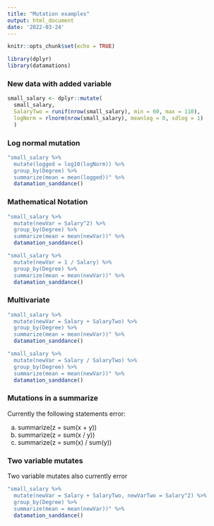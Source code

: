 ```yaml
---
title: "Mutation examples"
output: html_document
date: '2022-03-24'
---
```


```r
knitr::opts_chunk$set(echo = TRUE)
```

```r
library(dplyr)
library(datamations)
```


### New data with added variable

```r

small_salary <- dplyr::mutate(
  small_salary, 
  SalaryTwo = runif(nrow(small_salary), min = 60, max = 110),
  logNorm = rlnorm(nrow(small_salary), meanlog = 0, sdlog = 1)
  )

```

### Log normal mutation

```r

"small_salary %>%
  mutate(logged = log10(logNorm)) %>%
  group_by(Degree) %>%
  summarize(mean = mean(logged))" %>%
  datamation_sanddance()
```


### Mathematical Notation

```r

"small_salary %>%
  mutate(newVar = Salary^2) %>%
  group_by(Degree) %>%
  summarize(mean = mean(newVar))" %>%
  datamation_sanddance()

"small_salary %>%
  mutate(newVar = 1 / Salary) %>%
  group_by(Degree) %>%
  summarize(mean = mean(newVar))" %>%
  datamation_sanddance()

```

### Multivariate

```r

"small_salary %>%
  mutate(newVar = Salary + SalaryTwo) %>%
  group_by(Degree) %>%
  summarize(mean = mean(newVar))" %>%
  datamation_sanddance()

"small_salary %>%
  mutate(newVar = Salary / SalaryTwo) %>%
  group_by(Degree) %>%
  summarize(mean = mean(newVar))" %>%
  datamation_sanddance()

```

### Mutations in a summarize

Currently the following statements error:

a. summarize(z = sum(x + y))
b. summarize(z = sum(x / y))
c. summarize(z = sum(x) / sum(y))


### Two variable mutates

Two variable mutates also currently error

```r
"small_salary %>%
  mutate(newVar = Salary + SalaryTwo, newVarTwo = Salary^2) %>%
  group_by(Degree) %>%
  summarize(mean = mean(newVar))" %>%
  datamation_sanddance()
```
